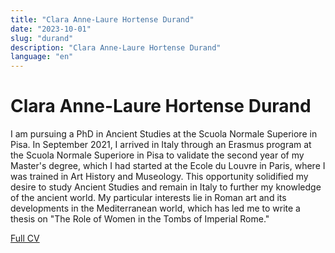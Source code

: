 ```yaml
---
title: "Clara Anne-Laure Hortense Durand"
date: "2023-10-01"
slug: "durand"
description: "Clara Anne-Laure Hortense Durand"
language: "en"
---
```


# Clara Anne-Laure Hortense Durand

I am pursuing a PhD in Ancient Studies at the Scuola Normale Superiore in Pisa. In September 2021, I arrived in Italy through an Erasmus program at the Scuola Normale Superiore in Pisa to validate the second year of my Master's degree, which I had started at the Ecole du Louvre in Paris, where I was trained in Art History and Museology. This opportunity solidified my desire to study Ancient Studies and remain in Italy to further my knowledge of the ancient world. My particular interests lie in Roman art and its developments in the Mediterranean world, which has led me to write a thesis on "The Role of Women in the Tombs of Imperial Rome."

<a href="CV_Durand" target="_blank">
  Full CV
</a>
